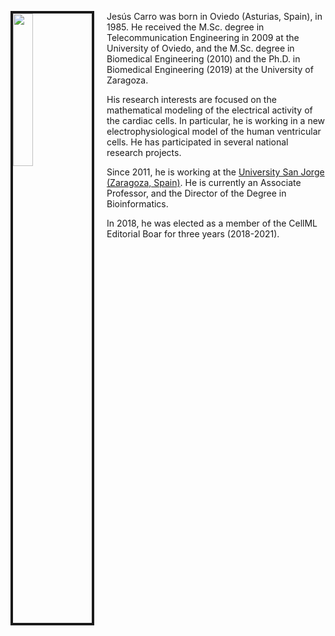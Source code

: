 

<link rel="stylesheet" href="styles.css" type="text/css">

<img src="jcarro.jpg" style="width:25%; max-width:200px; border:4px solid; margin-right: 20px" align="left">

Jesús Carro was born in Oviedo (Asturias, Spain), in 1985. He received the M.Sc. degree in Telecommunication Engineering in 2009 at the University of Oviedo, and the M.Sc. degree in Biomedical Engineering (2010) and the Ph.D. in Biomedical Engineering (2019) at the University of Zaragoza.

His research interests are focused on the mathematical modeling of the electrical activity of the cardiac cells. In particular, he is working in a new electrophysiological model of the human ventricular cells. He has participated in several national research projects.

Since 2011, he is working at the <a href="https://usj.es">University San Jorge (Zaragoza, Spain)</a>. He is currently an Associate Professor, and the Director of the Degree in Bioinformatics.

In 2018, he was elected as a member of the CellML Editorial Boar for three years (2018-2021).